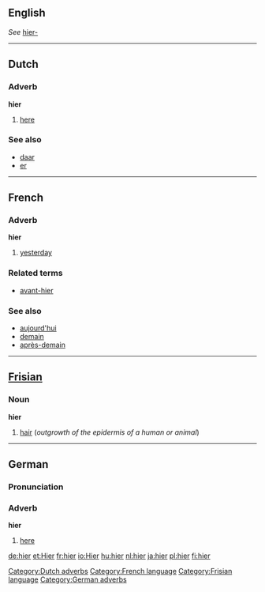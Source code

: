 ==English==
''See'' [[hier-]]

----
==Dutch==
=== Adverb===
'''hier'''

#[[here]]

===See also===
*[[daar]]
*[[er]]

[[Category:Dutch adverbs]]
----
==French==
=== Adverb===
'''hier'''

#[[yesterday]]

===Related terms===
*[[avant-hier]]

===See also===
*[[aujourd'hui]]
*[[demain]]
*[[après-demain]]

[[Category:French language]]
----
==[[Frisian]]==
=== Noun ===
'''hier'''

# [[hair]] (''outgrowth of the epidermis of a human or animal'')

[[Category:Frisian language]]
----
==German==
===Pronunciation===
{{IPA|[hiːɐ]}}
===Adverb===
'''hier'''

#[[here]]

[[Category:German adverbs]]

[[de:hier]]
[[et:Hier]]
[[fr:hier]]
[[io:Hier]]
[[hu:hier]]
[[nl:hier]]
[[ja:hier]]
[[pl:hier]]
[[fi:hier]]